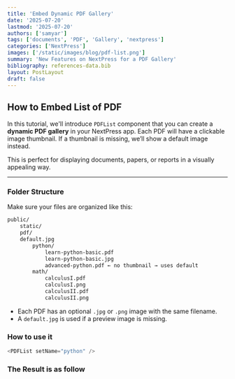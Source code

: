 ```yaml
---
title: 'Embed Dynamic PDF Gallery'
date: '2025-07-20'
lastmod: '2025-07-20'
authors: ['samyar']
tags: ['documents', 'PDF', 'Gallery', 'nextpress']
categories: ['NextPress']
images: ['/static/images/blog/pdf-list.png']
summary: 'New Features on NextPress for a PDF Gallery'
bibliography: references-data.bib
layout: PostLayout
draft: false
---
```


## How to Embed List of PDF

In this tutorial, we'll introduce `PDFList` component that you can create a **dynamic PDF gallery** in your NextPress app. Each PDF will have a clickable image thumbnail. If a thumbnail is missing, we’ll show a default image instead.

This is perfect for displaying documents, papers, or reports in a visually appealing way.

---

### Folder Structure

Make sure your files are organized like this:

```bash
public/
    static/
    pdf/
    default.jpg
        python/
            learn-python-basic.pdf
            learn-python-basic.jpg
            advanced-python.pdf ← no thumbnail → uses default
        math/
            calculusI.pdf
            calculusI.png
            calculusII.pdf
            calculusII.png
```

- Each PDF has an optional `.jpg` or `.png` image with the same filename.
- A `default.jpg` is used if a preview image is missing.

### How to use it

```js
<PDFList setName="python" />
```

### The Result is as follow

<PDFList setName="python" />
